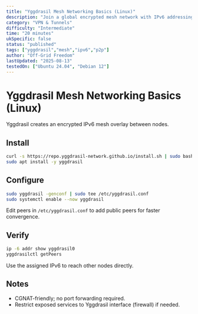 ```yaml
---
title: "Yggdrasil Mesh Networking Basics (Linux)"
description: "Join a global encrypted mesh network with IPv6 addressing—great for CGNAT."
category: "VPN & Tunnels"
difficulty: "Intermediate"
time: "20 minutes"
ukSpecific: false
status: "published"
tags: ["yggdrasil","mesh","ipv6","p2p"]
author: "Off-Grid Freedom"
lastUpdated: "2025-08-13"
testedOn: ["Ubuntu 24.04", "Debian 12"]
---
```


# Yggdrasil Mesh Networking Basics (Linux)

Yggdrasil creates an encrypted IPv6 mesh overlay between nodes.

## Install

```bash
curl -s https://repo.yggdrasil-network.github.io/install.sh | sudo bash
sudo apt install -y yggdrasil
```

## Configure

```bash
sudo yggdrasil -genconf | sudo tee /etc/yggdrasil.conf
sudo systemctl enable --now yggdrasil
```

Edit peers in `/etc/yggdrasil.conf` to add public peers for faster convergence.

## Verify

```bash
ip -6 addr show yggdrasil0
yggdrasilctl getPeers
```

Use the assigned IPv6 to reach other nodes directly.

## Notes

- CGNAT-friendly; no port forwarding required.
- Restrict exposed services to Yggdrasil interface (firewall) if needed.
